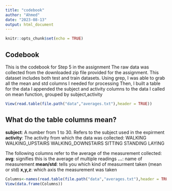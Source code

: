 ```yaml
---
title: "codebook"
author: "Ahmed"
date: "2023-08-13"
output: html_document
---
```


```r
knitr::opts_chunk$set(echo = TRUE)
```

## Codebook
This is the codebook for Step 5 in the assignment
The raw data was collected from the downloaded zip file provided for the assignment. This dataset includes both test and train datasets.
Using grep, I was able to grab all the mean and std columns I needed for processing
Then, I built a table for the data
I appended the subject and activity columns to the data
I called on mean function, grouped by subject,activity





```r
View(read.table(file.path("data","averages.txt"),header = TRUE))
```

## What do the table columns mean?
**subject**: A number from 1 to 30. Refers to the subject used in the expirment
**activity**: The activity from which the data was collected:
WALKING
WALKING_UPSTAIRS
WALKING_DOWNSTAIRS
SITTING
STANDING
LAYING

The following columns refer to the average of the measurement collected:
**avg**: signifies this is the average of multiple readings
**...**: name of measurement
**mean/std**: tells you which kind of measurment taken (mean or std)
**x,y,z**: which axis the measurement was taken

```r
Columns<-names(read.table(file.path("data","averages.txt"),header = TRUE))
View(data.frame(Columns))
```


